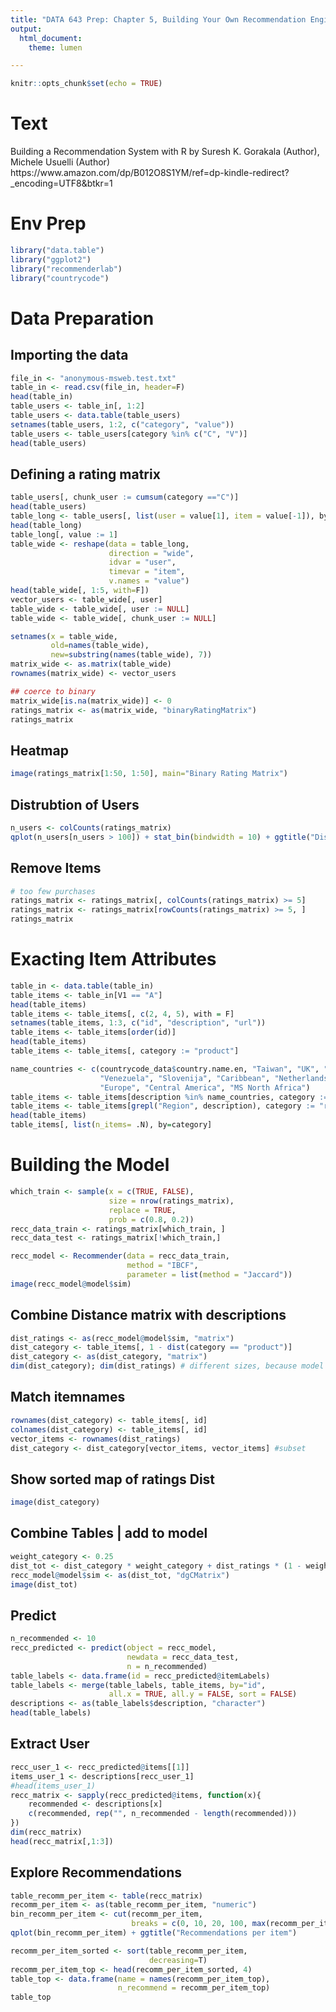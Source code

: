 ```yaml
---
title: "DATA 643 Prep: Chapter 5, Building Your Own Recommendation Engine"
output:
  html_document:
    theme: lumen

---
```


```r
knitr::opts_chunk$set(echo = TRUE)
```

# Text

Building a Recommendation System with R
by Suresh K. Gorakala (Author), Michele Usuelli (Author) 
https://www.amazon.com/dp/B012O8S1YM/ref=dp-kindle-redirect?_encoding=UTF8&btkr=1

# Env Prep

```r
library("data.table")
library("ggplot2")
library("recommenderlab")
library("countrycode")
```

# Data Preparation {.tabset .tabset-pills} 

## Importing the data

```r
file_in <- "anonymous-msweb.test.txt"
table_in <- read.csv(file_in, header=F)
head(table_in)
table_users <- table_in[, 1:2]
table_users <- data.table(table_users)
setnames(table_users, 1:2, c("category", "value"))
table_users <- table_users[category %in% c("C", "V")]
head(table_users)
```

## Defining a rating matrix

```r
table_users[, chunk_user := cumsum(category =="C")]
head(table_users)
table_long <- table_users[, list(user = value[1], item = value[-1]), by = "chunk_user"]
head(table_long)
table_long[, value := 1]
table_wide <- reshape(data = table_long,
                      direction = "wide", 
                      idvar = "user", 
                      timevar = "item", 
                      v.names = "value")
head(table_wide[, 1:5, with=F])
vector_users <- table_wide[, user]
table_wide <- table_wide[, user := NULL]
table_wide <- table_wide[, chunk_user := NULL]

setnames(x = table_wide,
         old=names(table_wide),
         new=substring(names(table_wide), 7))
matrix_wide <- as.matrix(table_wide)
rownames(matrix_wide) <- vector_users

## coerce to binary
matrix_wide[is.na(matrix_wide)] <- 0
ratings_matrix <- as(matrix_wide, "binaryRatingMatrix")
ratings_matrix
```

## Heatmap

```r
image(ratings_matrix[1:50, 1:50], main="Binary Rating Matrix")
```

## Distrubtion of Users

```r
n_users <- colCounts(ratings_matrix)
qplot(n_users[n_users > 100]) + stat_bin(bindwidth = 10) + ggtitle("Distribution of the number of users")
```

## Remove Items 

```r
# too few purchases
ratings_matrix <- ratings_matrix[, colCounts(ratings_matrix) >= 5]
ratings_matrix <- ratings_matrix[rowCounts(ratings_matrix) >= 5, ]
ratings_matrix
```

# Exacting Item Attributes

```r
table_in <- data.table(table_in)
table_items <- table_in[V1 == "A"]
head(table_items)
table_items <- table_items[, c(2, 4, 5), with = F]
setnames(table_items, 1:3, c("id", "description", "url"))
table_items <- table_items[order(id)]
head(table_items)
table_items <- table_items[, category := "product"]

name_countries <- c(countrycode_data$country.name.en, "Taiwan", "UK", "Russia",
                    "Venezuela", "Slovenija", "Caribbean", "Netherlands (Holland)",
                    "Europe", "Central America", "MS North Africa")
table_items <- table_items[description %in% name_countries, category := "region"]
table_items <- table_items[grepl("Region", description), category := "region"]
head(table_items)
table_items[, list(n_items= .N), by=category]
```

# Building the Model {.tabset .tabset-pills} 

```r
which_train <- sample(x = c(TRUE, FALSE), 
                      size = nrow(ratings_matrix), 
                      replace = TRUE, 
                      prob = c(0.8, 0.2))
recc_data_train <- ratings_matrix[which_train, ]
recc_data_test <- ratings_matrix[!which_train,]

recc_model <- Recommender(data = recc_data_train, 
                          method = "IBCF", 
                          parameter = list(method = "Jaccard"))
image(recc_model@model$sim)
```

## Combine Distance matrix with descriptions

```r
dist_ratings <- as(recc_model@model$sim, "matrix")
dist_category <- table_items[, 1 - dist(category == "product")]
dist_category <- as(dist_category, "matrix")
dim(dist_category); dim(dist_ratings) # different sizes, because model only rated those purchased
```

## Match itemnames

```r
rownames(dist_category) <- table_items[, id]
colnames(dist_category) <- table_items[, id]
vector_items <- rownames(dist_ratings)
dist_category <- dist_category[vector_items, vector_items] #subset
```

## Show sorted map of ratings Dist

```r
image(dist_category)
```

## Combine Tables | add to model

```r
weight_category <- 0.25
dist_tot <- dist_category * weight_category + dist_ratings * (1 - weight_category)
recc_model@model$sim <- as(dist_tot, "dgCMatrix")
image(dist_tot)
```

## Predict

```r
n_recommended <- 10
recc_predicted <- predict(object = recc_model, 
                          newdata = recc_data_test, 
                          n = n_recommended)
table_labels <- data.frame(id = recc_predicted@itemLabels)
table_labels <- merge(table_labels, table_items, by="id", 
                      all.x = TRUE, all.y = FALSE, sort = FALSE)
descriptions <- as(table_labels$description, "character")
head(table_labels)
```

## Extract User

```r
recc_user_1 <- recc_predicted@items[[1]]
items_user_1 <- descriptions[recc_user_1]
#head(items_user_1)
recc_matrix <- sapply(recc_predicted@items, function(x){
    recommended <- descriptions[x]
    c(recommended, rep("", n_recommended - length(recommended)))
})
dim(recc_matrix)
head(recc_matrix[,1:3])
```

## Explore Recommendations

```r
table_recomm_per_item <- table(recc_matrix)
recomm_per_item <- as(table_recomm_per_item, "numeric")
bin_recomm_per_item <- cut(recomm_per_item, 
                           breaks = c(0, 10, 20, 100, max(recomm_per_item)))
qplot(bin_recomm_per_item) + ggtitle("Recommendations per item")

recomm_per_item_sorted <- sort(table_recomm_per_item, 
                               decreasing=T)
recomm_per_item_top <- head(recomm_per_item_sorted, 4)
table_top <- data.frame(name = names(recomm_per_item_top), 
                        n_recommend = recomm_per_item_top)
table_top
```